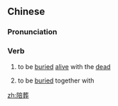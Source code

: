 ==Chinese==
{{zh-forms}}

===Pronunciation===
{{zh-pron
|m=péizàng
|c=pui4 zong3
|mn=pôe-chòng
|cat=v
}}

===Verb===
{{zh-verb}}

# {{lb|zh|historic}} to be [[buried]] [[alive]] with the [[dead]]
# {{lb|zh|of objects}} to be [[buried]] together with

[[zh:陪葬]]